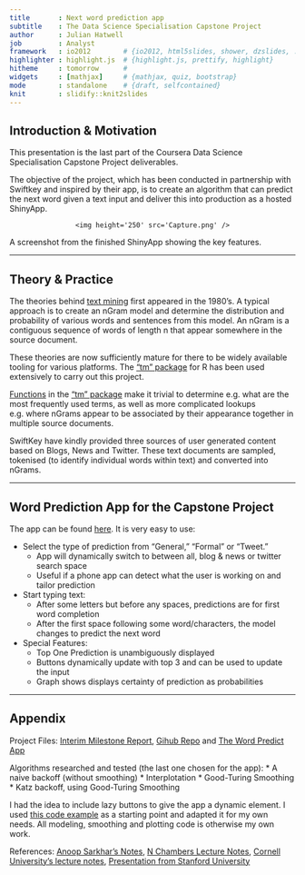 ```yaml
---
title       : Next word prediction app
subtitle    : The Data Science Specialisation Capstone Project
author      : Julian Hatwell
job         : Analyst
framework   : io2012        # {io2012, html5slides, shower, dzslides, ...}
highlighter : highlight.js  # {highlight.js, prettify, highlight}
hitheme     : tomorrow      # 
widgets     : [mathjax]     # {mathjax, quiz, bootstrap}
mode        : standalone    # {draft, selfcontained}
knit        : slidify::knit2slides
--- 
```


## Introduction & Motivation

This presentation is the last part of the Coursera Data Science Specialisation Capstone Project deliverables. 

The objective of the project, which has been conducted in partnership with Swiftkey and inspired by their app, is to create an algorithm that can predict the next word given a text input and deliver this into production as a hosted ShinyApp.

<div style='text-align: center;'>
    <img height='250' src='Capture.png' />
</div>


A screenshot from the finished ShinyApp showing the key features.

---
 
## Theory & Practice

The theories behind [text mining](https://en.wikipedia.org/wiki/Text_mining) first appeared in the 1980's. A typical approach is to create an nGram model and determine the distribution and probability of various words and sentences from this model. An nGram is a contiguous sequence of words of length n that appear somewhere in the source document.

These theories are now sufficiently mature for there to be widely available tooling for various platforms. The ["tm" package](https://cran.r-project.org/web/packages/tm/index.html) for R has been used extensively to carry out this project.

[Functions](https://cran.r-project.org/web/packages/tm/vignettes/tm.pdf) in the ["tm" package](https://cran.r-project.org/web/packages/tm/index.html) make it trivial to determine e.g. what are the most frequently used terms, as well as more complicated lookups e.g. where nGrams appear to be associated by their appearance together in multiple source documents.

SwiftKey have kindly provided three sources of user generated content based on Blogs, News and Twitter. These text documents are sampled, tokenised (to identify individual words within text) and converted into nGrams.

---

## Word Prediction App for the Capstone Project

The app can be found [here](https://julianhatwell.shinyapps.io/wordpredict). It is very easy to use:

* Select the type of prediction from "General," "Formal" or "Tweet."
    + App will dynamically switch to between all, blog & news or twitter search space
    + Useful if a phone app can detect what the user is working on and tailor prediction
* Start typing text:
    + After some letters but before any spaces, predictions are for first word completion
    + After the first space following some word/characters, the model changes to predict the next word
* Special Features:
    + Top One Prediction is unambiguously displayed
    + Buttons dynamically update with top 3 and can be used to update the input
    + Graph shows displays certainty of prediction as probabilities

---

## Appendix

Project Files: [Interim Milestone Report](http://rpubs.com/julianhatwell/ds_cap_ms_rep), [Gihub Repo](https://github.com/julianhatwell/ds_capstone) and [The Word Predict App](https://julianhatwell.shinyapps.io/wordpredict/)

Algorithms researched and tested (the last one chosen for the app):
* A naive backoff (without smoothing)
* Interplotation
* Good-Turing Smoothing
* Katz backoff, using Good-Turing Smoothing

I had the idea to include lazy buttons to give the app a dynamic element. I used [this code example](https://github.com/bergiste/coursera-final-capstone/blob/master/shiny-app/server.R) as a starting point and adapted it for my own needs. All modeling, smoothing and plotting code is otherwise my own work.

References: [Anoop Sarkhar's Notes](http://anoopsarkar.github.io/nlp-class/assets/slides/lm.pdf), [N Chambers Lecture Notes](http://www.usna.edu/Users/cs/nchamber/courses/nlp/f12/slides/set4-smoothing.pdf), [Cornell University's lecture notes ](http://www.cs.cornell.edu/courses/cs4740/2014sp/lectures.htm), [Presentation from Stanford University](http://nlp.stanford.edu/~wcmac/papers/20050421-smoothing-tutorial.pdf)